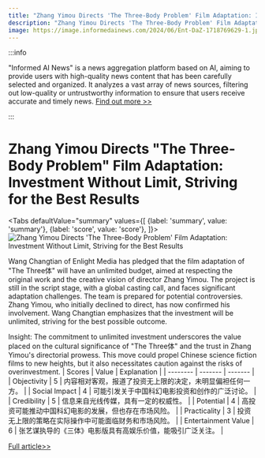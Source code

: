 ```yaml
---
title: "Zhang Yimou Directs 'The Three-Body Problem' Film Adaptation: Investment Without Limit, Striving for the Best Results"
description: "Zhang Yimou Directs 'The Three-Body Problem' Film Adaptation: Investment Without Limit, Striving for the Best Results"
image: https://image.informedainews.com/2024/06/Ent-DaZ-1718769629-1.jpg
---
```



:::info

"Informed AI News" is a news aggregation platform based on AI, aiming to provide users with high-quality news content that has been carefully selected and organized. It analyzes a vast array of news sources, filtering out low-quality or untrustworthy information to ensure that users receive accurate and timely news.  [Find out more >>](/)

:::

# Zhang Yimou Directs "The Three-Body Problem" Film Adaptation: Investment Without Limit, Striving for the Best Results


<Tabs
	defaultValue="summary"
	values={[
	{label: 'summary', value: 'summary'},
	{label: 'score', value: 'score'},
]}>
<TabItem value="summary">
<img
  src="https://image.informedainews.com/2024/06/Ent-DaZ-1718769629-1.jpg"
  alt="Zhang Yimou Directs 'The Three-Body Problem' Film Adaptation: Investment Without Limit, Striving for the Best Results"
/>



Wang Changtian of Enlight Media has pledged that the film adaptation of "The Three体" will have an unlimited budget, aimed at respecting the original work and the creative vision of director Zhang Yimou. The project is still in the script stage, with a global casting call, and faces significant adaptation challenges. The team is prepared for potential controversies. Zhang Yimou, who initially declined to direct, has now confirmed his involvement. Wang Changtian emphasizes that the investment will be unlimited, striving for the best possible outcome.

Insight:
The commitment to unlimited investment underscores the value placed on the cultural significance of "The Three体" and the trust in Zhang Yimou's directorial prowess. This move could propel Chinese science fiction films to new heights, but it also necessitates caution against the risks of overinvestment.
</TabItem>
<TabItem value="score">
	| Scores     | Value   | Explanation |
	| -------- | ------- | ------- |
	| Objectivity  | 5    | 内容相对客观，报道了投资无上限的决定，未明显偏袒任何一方。    |
	| Social Impact | 4     | 可能引发关于中国科幻电影投资和创作的广泛讨论。    |
	| Credibility    | 5    | 信息来自光线传媒，具有一定的权威性。    |
	| Potential    | 4    | 高投资可能推动中国科幻电影的发展，但也存在市场风险。    |
	| Practicality    | 3    | 投资无上限的策略在实际操作中可能面临财务和市场风险。    |
	| Entertainment Value    | 6    | 张艺谋执导的《三体》电影版具有高娱乐价值，能吸引广泛关注。    |
</TabItem>
</Tabs>

[Full article>>](https://www.cnbeta.com.tw/articles/movie/1435182.htm)
